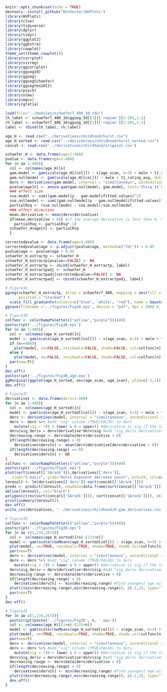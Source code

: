 ```r
knitr::opts_chunk$set(echo = TRUE)
devtools::install_github("WinVector/WVPlots")
library(WVPlots)
library(clue)
library(tidyverse)
library(dplyr)
library(tidyr)
library(ggplot2)
library(ggExtra)
library(cowplot)
theme_set(theme_cowplot())
library(corrplot)
library(visreg)
library(ggcorrplot)
library(ggseg3d)
library(ggseg)
library(ggsegSchaefer)
library(ggsegYeo2011)
library(psych)
library(nlme)
library(mgcv)
library(gratia)

load(file="../modules/schaefer7_400_3d.rda")
lh_label <- schaefer7_400_3d$ggseg_3d[[1]]['region'][2:201,1:1]
rh_label <- schaefer7_400_3d$ggseg_3d[[2]]['region'][2:201,1:1]
label <- rbind(lh_label, rh_label)

age_H <- read.csv("../derivatives/childhood/hurst.csv") 
age_H_sorted <- read.csv("../derivatives/childhood/hurst_sorted.csv") 
concat <- read.csv('../derivatives/childhood/original.csv')
```

```r
schaefer_H <- data.frame(age=1:400)
pvalue <- data.frame(age=1:400)
for (n in 1:400){
  col <- colnames(age_H)[n]
  gam.model <- gam(scale(age_H[[col]]) ~ s(age_scan, k=3) + male + t1_rating_avg, data = age_H)
  gam.nullmodel <- gam(scale(age_H[[col]]) ~ male + t1_rating_avg, data = age_H)
  derv <- derivatives(gam.model, interval = "simultaneous", unconditional = F)
  pvalue$age[n] <- anova.gam(gam.nullmodel, gam.model, test='Chisq')$`Pr(>Chi)`[2]
  ### effect size
  sse.model <- sum((gam.model$y - gam.model$fitted.values)^2)
  sse.nullmodel <- sum((gam.nullmodel$y - gam.nullmodel$fitted.values)^2)
  partialRsq <- (sse.nullmodel - sse.model)/sse.nullmodel
  ### effect direction
  mean.derivative <- mean(derv$derivative)
  if(mean.derivative < 0){ #if the average derivative is less than 0, make the effect size estimate negative
    partialRsq <- partialRsq*-1}
  schaefer_H$age[n] <- partialRsq
  }
```

```r
correctedpvalue <- data.frame(age=1:400)
correctedpvalue$age <- p.adjust(pvalue$age, method=c("fdr")) < 0.05
pvalue$age <- pvalue$age < 0.05
schaefer_H_extractp <- schaefer_H
schaefer_H_extractp[pvalue==FALSE] <- NA
schaefer_H_extractp <- cbind(schaefer_H_extractp, label)
schaefer_H_extractpadj <- schaefer_H
schaefer_H_extractpadj[correctedpvalue==FALSE] <- NA
schaefer_H_extractpadj <- cbind(schaefer_H_extractpadj, label)
```

```r
# Figure3A
ggseg(schaefer_H_extractp, atlas = schaefer7_400, mapping = aes(fill = age), 
      position = "stacked") +
  scale_fill_gradientn(colours=c("blue", 'white', "red"), name = bquote(age_effect), values = scales::rescale(c(-0.5, -0.05, 0, 0.05, 0.5)), limit=c(-0.3, 0.3)) + theme_brain(text.size=16)
ggsave(filename ='../figures/Fig3A.eps', device = "pdf", dpi = 500) #, width = .5 , height = .5
```

```r
# Figure3B
colfunc <- colorRampPalette(c("yellow","purple"))(400)
postscript('../figures/Fig3B.eps') 
for (n in 1:400){
  col <- colnames(age_H_sorted)[n]
  model <- gam(scale(age_H_sorted[[col]]) ~ s(age_scan, k=3) + male + t1_rating_avg, data = age_H_sorted)
  if (n==400){
    plot(model, se=FALSE, residuals=FALSE, shade=FALSE, col=colfunc[n], ylim=c(-1,1), ylab='Hurst Exponent (z-scored)', xlim=c(4,11), xlab='Age')}
  else {
    plot(model, se=FALSE, residuals=FALSE, shade=FALSE, col=colfunc[n], ylim=c(-1,1), ylab='',yaxt="n" ,  xlim=c(4,11),xlab='',xaxt="n" )
  par(new=T)}
}
dev.off()
postscript('../figures/Fig3B_age.eps') 
ggMarginal(ggplot(age_H_sorted, aes(age_scan, age_scan), ylim=c(-1,1)) + geom_point(), type="histogram")
dev.off()
```

```r
# Figure3C
derivatives <- data.frame(derv=1:400)
for (n in 1:400){
  col <- colnames(age_H_sorted)[n]
  model <- gam(scale(age_H_sorted[[col]]) ~ s(age_scan, k=3) + male + t1_rating_avg, data = age_H_sorted)
  derv <- derivatives(model, interval = "simultaneous", unconditional = F)
  derv <- derv %>% #add "sig" column (TRUE/FALSE) to derv
    mutate(sig = !(0 > lower & 0 < upper)) #derivative is sig if the lower CI is not < 0 while the upper CI is > 0 (i.e., when the CI does not include 0)
  derv$sig_deriv = derv$derivative*derv$sig #add "sig_deriv derivatives column where non-significant derivatives are set to 0
  decreasing.range <- derv$data[derv$derivative > 0] 
  if(length(decreasing.range) > 0)
    derivatives$derv[n] <- mean(derv$derivative[derv$derivative > 0])
  if(length(decreasing.range) == 0)
    derivatives$derv[n] <- NA
}
colfunc <- colorRampPalette(c("yellow","purple"))(400)
postscript('../figures/Fig3C.eps') 
plot(sort(concat[['SArank']]),derivatives[['derv']],
   xlab="S-Aaxis", ylab="Hurst Exponent decrease onset", pch=19, col=colfunc[sort(concat[['SArank']])])
lmresult <- lm(derivatives[['derv']]~sort(concat[['SArank']]))
preds <- predict(lmresult, newdata=data.frame(sort(concat[['SArank']])), interval="confidence", level = 0.95)
abline(lmresult, col="black")
polygon(c(rev(sort(concat[['SArank']])), sort(concat[['SArank']])), c(rev(preds[ ,3]), preds[ ,2]), col = 'grey80', border = NA)
print(summary(lmresult))
dev.off()
write_csv(derivatives, '../derivatives/childhood/H_gam_derivatives.csv')
```

```r
# Figure3D
colfunc <- colorRampPalette(c("yellow","purple"))(400)
postscript('../figures/Fig3D.eps')
for (n in c(1,134,267)){
  col <- colnames(age_H_sorted)[(n):(133+n)]
  model <- gam(scale(rowMeans(age_H_sorted[col])) ~ s(age_scan, k=3) + male + t1_rating_avg, data = age_H_sorted)
  plot(model, se=TRUE, residuals=TRUE, shade=TRUE, shade.col=colfunc[n], shade.alpha=0.1, ylim=c(-2,2),col=colfunc[n], xlim=c(4,11), ylab='Hurst Exponent (z-scored)', xlab='Age') # ylim=c(-2,2),
  par(new=T)
  derv <- derivatives(model, interval = "simultaneous", unconditional = F)
  derv <- derv %>% #add "sig" column (TRUE/FALSE) to derv
    mutate(sig = !(0 > lower & 0 < upper)) #derivative is sig if the lower CI is not < 0 while the upper CI is > 0 (i.e., when the CI does not include 0)
  derv$sig_deriv = derv$derivative*derv$sig #add "sig_deriv derivatives column where non-significant derivatives are set to 0
  decreasing.range <- derv$data[derv$derivative < 0] 
  if(length(decreasing.range) > 0)
    derivatives$derv[n] <- min(decreasing.range) #find youngest age with a significant negative derivative
  plot(c(min(decreasing.range),min(decreasing.range)), c(-2,2), type="l", xlim=c(4,11), ylab='Hurst Exponent (z-scored)', xlab='Age',ylim=c(-1,1),col=colfunc[n])
  par(new=T)
}
dev.off()
```

```r
# Figure3E
for (n in c(1,134,267)){
  postscript(paste('../figures/Fig3E', n, '.eps'))
  col <- colnames(age_H)[(1+n):(133+n)]
  model <- gam(scale(rowMeans(age_H_sorted[col])) ~ s(age_scan, k=3) + male + t1_rating_avg, data = age_H_sorted)
  plot(model, se=TRUE, residuals=TRUE, shade=TRUE, shade.col=colfunc[n], shade.alpha=0.1, ylim=c(-2,2),col=colfunc[n], xlim=c(4,11), ylab='Hurst Exponent (z-scored)', xlab='Age') 
  par(new=T)
  derv <- derivatives(model, interval = "simultaneous", unconditional = F)
  derv <- derv %>% #add "sig" column (TRUE/FALSE) to derv
    mutate(sig = !(0 > lower & 0 < upper)) #derivative is sig if the lower CI is not < 0 while the upper CI is > 0 (i.e., when the CI does not include 0)
  derv$sig_deriv = derv$derivative*derv$sig #add "sig_deriv derivatives column where non-significant derivatives are set to 0
  decreasing.range <- derv$data[derv$derivative < 0] 
  if(length(decreasing.range) > 0)
    derivatives$derv[n] <- min(decreasing.range) #find youngest age with a significant negative derivative
  plot(c(min(decreasing.range),min(decreasing.range)), c(-2,2), type="l", xlim=c(4,11), ylab='Hurst Exponent (z-scored)', xlab='Age', ylim=c(-1,1),col=colfunc[n]) 
  dev.off()
}
```